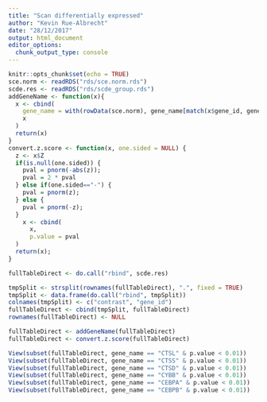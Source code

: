 ```yaml
---
title: "Scan differentially expressed"
author: "Kevin Rue-Albrecht"
date: "28/12/2017"
output: html_document
editor_options: 
  chunk_output_type: console
---
```


```r
knitr::opts_chunk$set(echo = TRUE)
sce.norm <- readRDS("rds/sce.norm.rds")
scde.res <- readRDS("rds/scde_group.rds")
addGeneName <- function(x){
  x <- cbind(
    gene_name = with(rowData(sce.norm), gene_name[match(x$gene_id, gene_id)]),
    x
  )
  return(x)
}
convert.z.score <- function(x, one.sided = NULL) {
  z <- x$Z
  if(is.null(one.sided)) {
    pval = pnorm(-abs(z));
    pval = 2 * pval
  } else if(one.sided=="-") {
    pval = pnorm(z);
  } else {
    pval = pnorm(-z);
  }
    x <- cbind(
      x,
      p.value = pval
  )
  return(x);
}   
```

```r
fullTableDirect <- do.call("rbind", scde.res)
```

```r
tmpSplit <- strsplit(rownames(fullTableDirect), ".", fixed = TRUE)
tmpSplit <- data.frame(do.call("rbind", tmpSplit))
colnames(tmpSplit) <- c("contrast", "gene_id")
fullTableDirect <- cbind(tmpSplit, fullTableDirect)
rownames(fullTableDirect) <- NULL
```

```r
fullTableDirect <- addGeneName(fullTableDirect)
fullTableDirect <- convert.z.score(fullTableDirect)
```

```r
View(subset(fullTableDirect, gene_name == "CTSL" & p.value < 0.01))
View(subset(fullTableDirect, gene_name == "CTSS" & p.value < 0.01))
View(subset(fullTableDirect, gene_name == "CTSD" & p.value < 0.01))
View(subset(fullTableDirect, gene_name == "CYBB" & p.value < 0.01))
View(subset(fullTableDirect, gene_name == "CEBPA" & p.value < 0.01))
View(subset(fullTableDirect, gene_name == "CEBPB" & p.value < 0.01))
```

